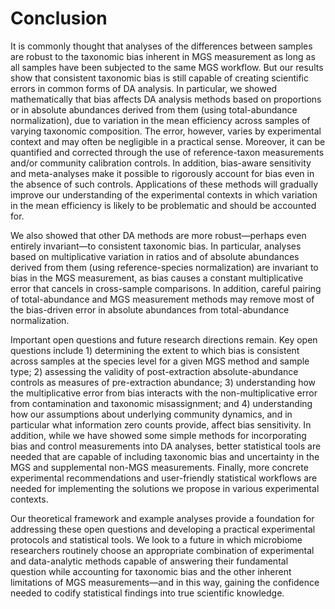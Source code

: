 # Conclusion

It is commonly thought that analyses of the differences between samples are robust to the taxonomic bias inherent in MGS measurement as long as all samples have been subjected to the same MGS workflow.
But our results show that consistent taxonomic bias is still capable of creating scientific errors in common forms of DA analysis.
In particular, we showed mathematically that bias affects DA analysis methods based on proportions or in absolute abundances derived from them (using total-abundance normalization), due to variation in the mean efficiency across samples of varying taxonomic composition.
<!-- This is assuming consistent bias at the taxonomic level of analysis; things could be worse if we're analyzing higher taxonomic units than at which bias is conserved. -->
<!-- Perhaps state that we showed this theoretically, in mock communities, and in real case studies -->
The error, however, varies by experimental context and may often be negligible in a practical sense.
<!-- It is negligible if the mean efficiency is stable across samples, and may be unimportant if it is not correlated with the focal covariate in a regression analysis. -->
Moreover, it can be quantified and corrected through the use of reference-taxon measurements and/or community calibration controls.
In addition, bias-aware sensitivity and meta-analyses make it possible to rigorously account for bias even in the absence of such controls.
Applications of these methods will gradually improve our understanding of the experimental contexts in which variation in the mean efficiency is likely to be problematic and should be accounted for.

We also showed that other DA methods are more robust---perhaps even entirely invariant---to consistent taxonomic bias.
In particular, analyses based on multiplicative variation in ratios and of absolute abundances derived from them (using reference-species normalization) are invariant to bias in the MGS measurement, as bias causes a constant multiplicative error that cancels in cross-sample comparisons.
In addition, careful pairing of total-abundance and MGS measurement methods may remove most of the bias-driven error in absolute abundances from total-abundance normalization.

Important open questions and future research directions remain.
<!-- Taxonomic aggregation and non-FC analyses are left out because I'm assuming they will be addressed in the manuscript -->
Key open questions include 1) determining the extent to which bias is consistent across samples at the species level for a given MGS method and sample type; 2) assessing the validity of post-extraction absolute-abundance controls as measures of pre-extraction abundance; 3) understanding how the multiplicative error from bias interacts with the non-multiplicative error from contamination and taxonomic misassignment; and 4) understanding how our assumptions about underlying community dynamics, and in particular what information zero counts provide, affect bias sensitivity.
In addition, while we have showed some simple methods for incorporating bias and control measurements into DA analyses, better statistical tools are needed that are capable of including taxonomic bias and uncertainty in the MGS and supplemental non-MGS measurements.
Finally, more concrete experimental recommendations and user-friendly statistical workflows are needed for implementing the solutions we propose in various experimental contexts.

Our theoretical framework and example analyses provide a foundation for addressing these open questions and developing a practical experimental protocols and statistical tools.
We look to a future in which microbiome researchers routinely choose an appropriate combination of experimental and data-analytic methods capable of answering their fundamental question while accounting for taxonomic bias and the other inherent limitations of MGS measurements---and in this way, gaining the confidence needed to codify statistical findings into true scientific knowledge.
